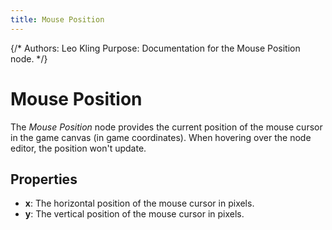 ```yaml
---
title: Mouse Position
---
```


{/*
Authors: Leo Kling
Purpose: Documentation for the Mouse Position node.
*/}

# Mouse Position

The _Mouse Position_ node provides the current position of the mouse cursor in the game canvas (in game coordinates). When hovering over the node editor, the position won't update.

## Properties

- **x**: The horizontal position of the mouse cursor in pixels.
- **y**: The vertical position of the mouse cursor in pixels.

<DocsNodeEditor type="MousePosition" />
